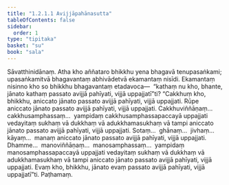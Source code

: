 ```yaml
---
title: "1.2.1.1 Avijjāpahānasutta"
tableOfContents: false
sidebar:
  order: 1
type: "tipitaka"
basket: "su"
book: "sala"
---
```



<DynamicBreadcrumb />

<Division number="53" book="sala" bookNo="13" page="259">

<Paragraph number="164" book="sala">
Sāvatthinidānaṃ. Atha kho aññataro bhikkhu yena bhagavā tenupasaṅkami; upasaṅkamitvā bhagavantaṃ abhivādetvā ekamantaṃ nisīdi. Ekamantaṃ nisinno kho so bhikkhu bhagavantaṃ etadavoca—  “kathaṃ nu kho, bhante, jānato kathaṃ passato avijjā pahīyati, vijjā uppajjatī”ti?
</Paragraph>

<Paragraph number="165" book="sala">
“Cakkhuṃ kho, bhikkhu, aniccato jānato passato avijjā pahīyati, vijjā uppajjati. Rūpe aniccato jānato passato avijjā pahīyati, vijjā uppajjati. Cakkhuviññāṇaṃ…  cakkhusamphassaṃ…  yampidaṃ cakkhusamphassapaccayā uppajjati vedayitaṃ sukhaṃ vā dukkhaṃ vā adukkhamasukhaṃ vā tampi aniccato jānato passato avijjā pahīyati, vijjā uppajjati. Sotaṃ…  ghānaṃ…  jivhaṃ…  kāyaṃ…  manaṃ aniccato jānato passato avijjā pahīyati, vijjā uppajjati. Dhamme…  manoviññāṇaṃ…  manosamphassaṃ…  yampidaṃ manosamphassapaccayā uppajjati vedayitaṃ sukhaṃ vā dukkhaṃ vā adukkhamasukhaṃ vā tampi aniccato jānato passato avijjā pahīyati, vijjā uppajjati. Evaṃ kho, bhikkhu, jānato evaṃ passato avijjā pahīyati, vijjā uppajjatī”ti.

</Paragraph>
</Division>

<Paragraph number="166" type="center" book="sala">
Paṭhamaṃ.
</Paragraph>